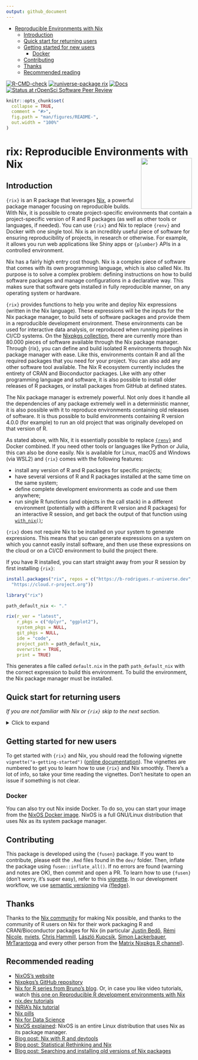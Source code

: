 ```yaml
---
output: github_document
---
```


- [Reproducible Environments with
  Nix](#reproducible-environments-with-nix)
  - [Introduction](#introduction)
  - [Quick start for returning users](#quick-start-for-returning-users)
  - [Getting started for new users](#getting-started-for-new-users)
    - [Docker](#docker)
  - [Contributing](#contributing)
  - [Thanks](#thanks)
  - [Recommended reading](#recommended-reading)

<!-- badges: start -->
[![R-CMD-check](https://github.com/b-rodrigues/rix/actions/workflows/R-CMD-check.yaml/badge.svg)](https://github.com/b-rodrigues/rix/actions/workflows/R-CMD-check.yaml)
[![runiverse-package rix](https://b-rodrigues.r-universe.dev/badges/rix?scale=1&color=pink&style=round)](https://b-rodrigues.r-universe.dev/rix)
[![Docs](https://img.shields.io/badge/docs-release-blue.svg)](https://b-rodrigues.github.io/rix)
[![Status at rOpenSci Software Peer Review](https://badges.ropensci.org/625_status.svg)](https://github.com/ropensci/software-review/issues/625)

<!-- badges: end -->

<!-- README.md is generated from README.Rmd. Please edit that file -->

```r
knitr::opts_chunk$set(
  collapse = TRUE,
  comment = "#>",
  fig.path = "man/figures/README-",
  out.width = "100%"
)
```

# rix: Reproducible Environments with Nix <a href="https://https://b-rodrigues.github.io/rix/"><img src="man/figures/logo.png" align="right" height="138" /></a>

## Introduction

`{rix}` is an R package that leverages [Nix](https://nixos.org/),
a powerful package manager focusing on reproducible builds. With Nix, it is
possible to create project-specific environments that contain a project-specific
version of R and R packages (as well as other tools or languages, if needed).
You can use `{rix}` and Nix to replace `{renv}` and Docker with one single tool.
Nix is an incredibly useful piece of software for ensuring reproducibility of
projects, in research or otherwise. For example, it allows you run web 
applications like Shiny apps or `{plumber}` APIs in a controlled environment.

Nix has a fairly high entry cost though. Nix is a complex piece of software that
comes with its own programming language, which is also called Nix. Its purpose
is to solve a complex problem: defining instructions on how to build software
packages and manage configurations in a declarative way. This makes sure that 
software gets installed in fully reproducible manner, on any operating system or
hardware.

`{rix}` provides functions to help you write and deploy Nix expressions (written
in the Nix language). These expressions will be the inputs for the Nix package
manager, to build sets of software packages and provide them in a reproducible
development environment. These environments can be used for interactive data
analysis, or reproduced when running pipelines in CI/CD systems. On the 
[Nixpkgs collection](https://github.com/nixos/nixpkgs), there are currently more
than 80.000 pieces of software available through the Nix package manager. 
Through {rix}, you can define and build isolated R environments through Nix
package manager with ease. Like this, environments contain R and all the
required packages that you need for your project. You can also add any other
software tool available. The Nix R ecosystem currently includes the entirety of
CRAN and Bioconductor packages. Like with any other programming language and
software, it is also possible to install older releases of R packages, or
install packages from GitHub at defined states.

The Nix package manager is extremely powerful. Not only does it handle all the
dependencies of any package extremely well in a deterministic manner, it is also
possible with it to reproduce environments containing old releases of software.
It is thus possible to build environments containing R version 4.0.0 (for
example) to run an old project that was originally developed on that version of
R.

As stated above, with Nix, it is essentially possible to replace 
[`{renv}`](https://rstudio.github.io/renv/) and
Docker combined. If you need other tools or languages like Python or Julia, this
can also be done easily. Nix is available for Linux, macOS and Windows (via
WSL2) and `{rix}` comes with the following features:

- install any version of R and R packages for specific projects;
- have several versions of R and R packages installed at the same time on the
  same system;
- define complete development environments as code and use them anywhere;
- run single R functions (and objects in the call stack) in a different
  environment (potentially with a different R version and R packages) for an 
  interactive R session, and get back the output of that function using 
  [`with_nix()`](https://b-rodrigues.github.io/rix/reference/with_nix.html);

`{rix}` does not require Nix to be installed on your system to generate
expressions. This means that you can generate expressions on a system on which
you cannot easily install software, and then use these expressions on the cloud
or on a CI/CD environment to build the project there.

If you have R installed, you can start straight away from your R session by
first installing `{rix}`:


```r
install.packages("rix", repos = c("https://b-rodrigues.r-universe.dev",
  "https://cloud.r-project.org"))

library("rix")
```

```r
path_default_nix <- "."

rix(r_ver = "latest",
    r_pkgs = c("dplyr", "ggplot2"),
    system_pkgs = NULL,
    git_pkgs = NULL,
    ide = "code",
    project_path = path_default_nix,
    overwrite = TRUE,
    print = TRUE)
```

This generates a file called `default.nix` in the path `path_default_nix` with
the correct expression to build this environment. To build the environment,
the Nix package manager must be installed.

## Quick start for returning users

*If you are not familiar with Nix or `{rix}` skip to the next section.*

<details>

<summary>Click to expand</summary>
If you are already familiar with Nix and R, and simply want to get started as
quickly as possible, you can start by installing Nix using the installer from
[Determinate
Systems](https://determinate.systems/posts/determinate-nix-installer) a company
that provides services and tools built on Nix:

```sh
curl --proto '=https' --tlsv1.2 -sSf \
    -L https://install.determinate.systems/nix | \
     sh -s -- install
```

You can check that everything works well by trying to build the Nix expression
that ships with `{rix}`. Nix expressions are typically saved into files with the
name `default.nix` or `shell.nix`. This expression installs the latest version
of R and `{rix}` in a separate, reproducible environment:

```r
file.copy(
  # default.nix is the file containing the Nix expression
  from = system.file("extdata", "default.nix", package = "rix"),
  to = ".", overwrite = TRUE
)

# nix_build() is a wrapper around the command line tool `nix-build`
nix_build(project_path = ".")
```

If everything worked well, you should see a file called `result` next to
`default.nix`. You can now enter this newly built development environment by
opening a terminal in that folder and typing `nix-shell`. You should
be immediately dropped into an interactive R session.

If you don't have R installed, but have the Nix package manager installed, you
can run a temporary R session with R using this command (it will build the same
environment as the one above):

```
nix-shell --expr "$(curl -sl https://raw.githubusercontent.com/b-rodrigues/rix/master/inst/extdata/default.nix)"
```

You can then create new development environment definitions, build them, and
start using them.
</details>

## Getting started for new users

To get started with `{rix}` and Nix, you should read the following vignette
`vignette("a-getting-started")` 
([online documentation](https://b-rodrigues.github.io/rix/articles/a-getting-started.html)).
The vignettes are numbered to get you to learn
how to use `{rix}` and Nix smoothly. There’s a lot of info, so take your time
reading the vignettes. Don’t hesitate to open an issue if something is not
clear.

### Docker

You can also try out Nix inside Docker. To do so, you can start your image from
the [NixOS Docker image](https://hub.docker.com/r/nixos/nix/). NixOS is a full
GNU/Linux distribution that uses Nix as its system package manager.

## Contributing

This package is developed using the `{fusen}` package. If you want to
contribute, please edit the `.Rmd` files found in the `dev/` folder. Then,
inflate the package using `fusen::inflate_all()`. If no errors are found
(warning and notes are OK), then commit and open a PR. To learn how to use
`{fusen}` (don't worry, it's super easy), refer to this
[vignette](https://thinkr-open.github.io/fusen/articles/How-to-use-fusen.html).
In our development workflow, we use [semantic versioning](https://semver.org)
via [{fledge}](https://fledge.cynkra.com).

## Thanks

Thanks to the [Nix community](https://nixos.org/community/) for making Nix
possible, and thanks to the community of R users on Nix for their work
packaging R and CRAN/Bioconductor packages for Nix (in particular [Justin
Bedő](https://github.com/jbedo), [Rémi Nicole](https://github.com/minijackson),
[nviets](https://github.com/nviets), [Chris
Hammill](https://github.com/cfhammill), [László
Kupcsik](https://github.com/Kupac), [Simon
Lackerbauer](https://github.com/ciil),
[MrTarantoga](https://github.com/MrTarantoga) and every other person from the
[Matrix Nixpkgs R channel](https://matrix.to/#/#r:nixos.org)).

## Recommended reading

- [NixOS’s website](https://nixos.org/)
- [Nixpkgs’s GitHub repository](https://github.com/NixOS/nixpkgs)
- [Nix for R series from Bruno's blog](https://www.brodrigues.co/tags/nix/). Or, in case you like video tutorials, watch [this one on Reproducible R development environments with Nix](https://www.youtube.com/watch?v=c1LhgeTTxaI)
- [nix.dev tutorials](https://nix.dev/tutorials/first-steps/towards-reproducibility-pinning-nixpkgs#pinning-nixpkgs)
- [INRIA's Nix tutorial](https://nix-tutorial.gitlabpages.inria.fr/nix-tutorial/installation.html)
- [Nix pills](https://nixos.org/guides/nix-pills/)
- [Nix for Data Science](https://github.com/nix-community/nix-data-science)
- [NixOS explained](https://christitus.com/nixos-explained/): NixOS is an entire Linux distribution that uses Nix as its package manager.
- [Blog post: Nix with R and devtools](https://rgoswami.me/posts/nix-r-devtools/)
- [Blog post: Statistical Rethinking and Nix](https://rgoswami.me/posts/rethinking-r-nix/)
- [Blog post: Searching and installing old versions of Nix packages](https://lazamar.github.io/download-specific-package-version-with-nix/)

